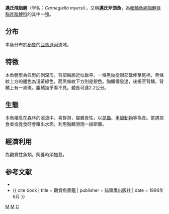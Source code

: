 {{Speciesbox 
| taxon = Carnegiella myersi
| status = NE
| status_system = IUCN3.1
| authority = [[Fernández-Yépez|Fernández-Yépez]], 1950
| synonyms = 
}}

'''邁氏飛脂鯉'''（学名：''Carnegiella myersi''），又稱'''邁氏斧頭魚'''，為[[輻鰭魚綱|輻鰭魚綱]][[脂鯉目|脂鯉目]][[胸斧脂鯉科|胸斧脂鯉科]]的其中一[[種|種]]。

==分布==
本魚分布於[[秘魯|秘魯]]的[[亞馬遜河|亞馬遜河]]流域。

==特徵==
本魚體型為典型的側深形，背部輪廓近似扁平。一條黑紋從眼部延伸至尾柄，黑條紋上方的體色為淺黃綠色，而黑條紋下方則是銀色。胸鰭很發達，後揚至背鰭，背鰭上有一黑斑。腹鰭幾乎看不見。體長可達2.2公分。

==生態==
本魚棲息在森林的溪流中，喜群游，屬雜食性，以[[昆蟲|昆蟲]]、[[甲殼動物|甲殼動物]]等為食。當遇掠食者或覓食時會躍出水面，利用胸鰭滑翔一段距離。

==經濟利用==
為觀賞性魚類，飼養時須加蓋。

==参考文献==
{{refbegin}}
*{{FishBase_species|genus=Carnegiella|species=myersi|year=2011|month=12}}
*{{ cite book | title = 觀賞魚圖鑑 | publisher = 貓頭鷹出版社 | date = 1996年6月 }}
{{refend}}
{{Taxonbar|from=Q837530}}

[[Category:觀賞魚|M]]
[[Category:飛脂鯉屬|M]]
[[Category:1950年描述的魚類|C]]